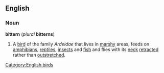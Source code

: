 ==English==
===Noun===
'''bittern''' (''plural'' '''bitterns''')

#A [[bird]] of the family ''Ardeidae'' that lives in [[marshy]] areas, feeds on [[amphibian]]s, [[reptile]]s, [[insect]]s and [[fish]] and flies with its [[neck]] [[retract]]ed rather than [[outstretched]].

[[Category:English birds]]